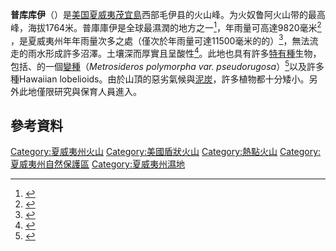 
{{Infobox mountain
| name = 普庫庫伊
| photo = Puu Kukui.jpg
| photo_caption = 從茂宜島東部觀看普庫庫伊
| photo_size = 300
| Elevation = 1764公尺（5788英尺）
| elevation_ref = <ref name="peakbagger"/>
| Prominence = 1728公尺（5668英尺）
| prominence_ref = <ref name="peakbagger">{{cite peakbagger
  | pid = 11885
  | name = Puu Kukui, Hawaii
  | date = 2004-11-01
  | accessdate = 2008-04-06 }}</ref>
| listing = [[极端突出类山峰|极端突出类山峰]]
| map = Hawaii
| map_caption =夏威夷
| map_size = 260
| label_position = 
| location = [[美國|美國]][[夏威夷|夏威夷]][[茂宜島|茂宜島]]
| range = [[夏威夷群島|夏威夷群島]]
| lat_d = 20 | lat_m = 53 | lat_s = 26 | lat_NS = N
| long_d = 156 | long_m = 35 | long_s = 11 | long_EW = W
| coordinates_ref = <ref name="peakbagger"/>
| topo = [[United_States_Geological_Survey|USGS]] [[拉海納|Lahaina]]
| type =  侵蝕[[盾狀火山|盾狀火山]]
| age = 小於130萬年
| volcanic_arc/belt = [[夏威夷-天皇海山鏈|夏威夷-天皇海山鏈]]
| last_eruption = 
| first_ascent = 
| easiest_route = Hike
}}

'''普库库伊'''（{{lang-en|Puu Kukui}}）是[[美国|美国]][[夏威夷|夏威夷]][[茂宜島|茂宜島]]西部毛伊县的火山峰。为火奴鲁阿火山带的最高峰，海拔1764米。普庫庫伊是全球最濕潤的地方之一<ref>{{cite book |first=Sonia P. |last=Juvik |year=1998 |title=Atlas of Hawaii |publisher=[[University_of_Hawaii_Press|University of Hawaii Press]] |isbn=978-0-8248-2125-8 |page=14}}</ref>，年雨量可高達9820毫米<ref>{{cite web |url=http://www.prh.noaa.gov/hnl/hydro/pages/data_tbl_12.html |title=NOAA Hawai{{okina}}i rain gauge summary |work=Pacific Islands Water Science Center |publisher=[[United_States_Geological_Survey|United States Geological Survey]] |accessdate=2009-02-20 |archive-date=2008-04-22 |archive-url=https://web.archive.org/web/20080422212009/http://www.prh.noaa.gov/hnl/hydro/pages/data_tbl_12.html |dead-url=no }}</ref> ，是夏威夷州年年雨量次多之處（僅次於年雨量可達11500毫米的的{{link-en|懷厄萊阿萊峰|Mount Waiʻaleʻale}}）<ref>{{cite web|url=http://www.prh.noaa.gov/hnl/hydro/pages/jul08sum.php |title=July 2008 Precipitation Summary |work=National Weather Service Forecast Office Honolulu, HI |publisher=[[National_Oceanic_and_Atmospheric_Administration|National Oceanic and Atmospheric Administration]] |date=2008-09-04 |accessdate=2009-02-20 |quote=The USGS gage on Puu Kukui lived up to expectation as the second wettest spot in the state by having the second highest total of 26.67 inches (79 percent of normal) below only Mount Waialeale’s 30.30 inches. |deadurl=yes |archiveurl=https://web.archive.org/web/20081002160520/http://www.prh.noaa.gov/hnl/hydro/pages/jul08sum.php |archivedate=2008-10-02 }} </ref>，無法流走的雨水形成許多沼澤。土壤深而厚實且呈酸性<ref>{{cite journal |url=http://www.nokaoimagazine.com/Features/v.11n.2/Rooted_in_Mystery.html |title=Rooted in Mystery |first=Shannon |last=Wianecki |journal=[[Maui_No_Ka_'Oi_Magazine|Maui Nō Ka {{okina}}Oi Magazine]] |volume=11 |issue=2 |date=March  2007 |author= |access-date=2015-01-31 |archive-url=https://web.archive.org/web/20080623021735/http://www.nokaoimagazine.com/features/v.11n.2/Rooted_in_Mystery.html |archive-date=2008-06-23 |dead-url=yes }}</ref>。此地也具有許多[[特有種|特有種]]生物，包括{{link-en|綠劍草|Argyroxiphium grayanum}}、{{link-en|多型鐵心木|metrosideros polymorpha}}的一個[[變種_(植物命名)|變種]]（''Metrosideros polymorpha var. pseudorugosa''）<ref>{{cite journal |url=http://www.biology.duke.edu/cunningham/pdfs/PercyMetrosideros2008.pdf |first=Diana M. |last=Percy |author2=Adam M. Garver |author3=Warren L. Wagner |author4=Helen F. James |author5=Clifford W. Cunningham |author6=Scott E. Miller |author7=Robert C. Fleischer |title=Progressive island colonization and ancient origin of Hawaiian Metrosideros (Myrtaceae) |journal=Proceedings of the Royal Society B |volume=275 |year=2008 |doi=10.1098/rspb.2008.0191 |page=1484 |pmid=18426752 |issue=1642 |pmc=2602662 |access-date=2015-01-31 |archive-date=2013-03-08 |archive-url=https://web.archive.org/web/20130308224854/http://biology.duke.edu/cunningham/pdfs/PercyMetrosideros2008.pdf |dead-url=no }}</ref>以及許多種Hawaiian lobelioids。由於山頂的惡劣氣候與[[泥炭|泥炭]]，許多植物都十分矮小。另外此地僅限研究與保育人員進入。

==參考資料==
{{Reflist|2}}

{{DEFAULTSORT:Puu Kukui}}
[[Category:夏威夷州火山|Category:夏威夷州火山]]
[[Category:美國盾狀火山|Category:美國盾狀火山]]
[[Category:熱點火山|Category:熱點火山]]
[[Category:夏威夷州自然保護區|Category:夏威夷州自然保護區]]
[[Category:夏威夷州濕地|Category:夏威夷州濕地]]